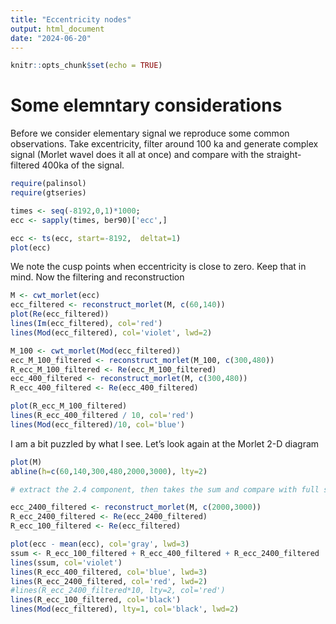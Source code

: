 ```yaml
---
title: "Eccentricity nodes"
output: html_document
date: "2024-06-20"
---
```


```r
knitr::opts_chunk$set(echo = TRUE)
```

# Some elemntary considerations

Before we consider elementary signal we reproduce some common observations. Take excentricity, filter around 100 ka and generate complex signal (Morlet wavel does it all at once) and compare with the straight-filtered 400ka of the signal. 

```r
require(palinsol)
require(gtseries)

times <- seq(-8192,0,1)*1000;
ecc <- sapply(times, ber90)['ecc',]

ecc <- ts(ecc, start=-8192,  deltat=1)
plot(ecc)
```
We note the cusp points when eccentricity is close to zero. Keep that in mind. Now the filtering and reconstruction

```r
M <- cwt_morlet(ecc)
ecc_filtered <- reconstruct_morlet(M, c(60,140))
plot(Re(ecc_filtered))
lines(Im(ecc_filtered), col='red')
lines(Mod(ecc_filtered), col='violet', lwd=2)
```

```r
M_100 <- cwt_morlet(Mod(ecc_filtered))
ecc_M_100_filtered <- reconstruct_morlet(M_100, c(300,480))
R_ecc_M_100_filtered <- Re(ecc_M_100_filtered)
ecc_400_filtered <- reconstruct_morlet(M, c(300,480))
R_ecc_400_filtered <- Re(ecc_400_filtered)

plot(R_ecc_M_100_filtered)
lines(R_ecc_400_filtered / 10, col='red')
lines(Mod(ecc_filtered)/10, col='blue')
```
I am a bit puzzled by what I see. Let's look again at the Morlet 2-D diagram

```r
plot(M)
abline(h=c(60,140,300,480,2000,3000), lty=2)
```
```r
# extract the 2.4 component, then takes the sum and compare with full signal

ecc_2400_filtered <- reconstruct_morlet(M, c(2000,3000))
R_ecc_2400_filtered <- Re(ecc_2400_filtered)
R_ecc_100_filtered <- Re(ecc_filtered)

plot(ecc - mean(ecc), col='gray', lwd=3)
ssum <- R_ecc_100_filtered + R_ecc_400_filtered + R_ecc_2400_filtered
lines(ssum, col='violet')
lines(R_ecc_400_filtered, col='blue', lwd=3)
lines(R_ecc_2400_filtered, col='red', lwd=2)
#lines(R_ecc_2400_filtered*10, lty=2, col='red')
lines(R_ecc_100_filtered, col='black')
lines(Mod(ecc_filtered), lty=1, col='black', lwd=2)
```
